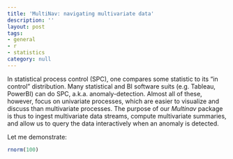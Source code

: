 ```yaml
---
title: 'MultiNav: navigating multivariate data'
description: ''
layout: post
tags:
- general
- r
- statistics
category: null
---
```


In statistical process control (SPC), one compares some statistic to its "in control" distribution. 
Many statistical and BI software suits (e.g. Tableau, PowerBI) can do SPC, a.k.a. anomaly-detection.
Almost all of these, however, focus on univariate processes, which are easier to visualize and discuss than multivariate processes.
The purpose of our _Multinav_ package is thus to ingest multivariate data streams, compute multivariate summaries, and allow us to query the data interactively when an anomaly is detected. 

Let me demonstrate:


```r
rnorm(100)
```





